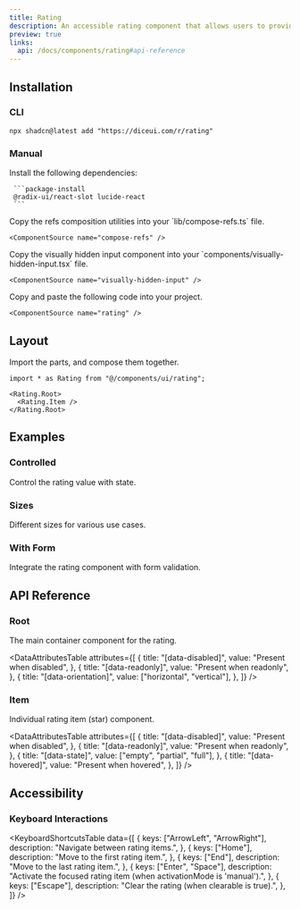 ```yaml
---
title: Rating
description: An accessible rating component that allows users to provide star ratings with support for half values, keyboard navigation, and form integration.
preview: true
links:
  api: /docs/components/rating#api-reference
---
```


<ComponentTabs name="rating-demo" />

## Installation

### CLI

```package-install
npx shadcn@latest add "https://diceui.com/r/rating"
```

### Manual

<Steps>
  <Step>
     Install the following dependencies:

     ```package-install
     @radix-ui/react-slot lucide-react
     ```
  </Step>
  <Step>
    Copy the refs composition utilities into your `lib/compose-refs.ts` file.

    <ComponentSource name="compose-refs" />
  </Step>
  <Step>
    Copy the visually hidden input component into your `components/visually-hidden-input.tsx` file.

    <ComponentSource name="visually-hidden-input" />
  </Step>
  <Step>
    Copy and paste the following code into your project.

    <ComponentSource name="rating" />
  </Step>
</Steps>

## Layout

Import the parts, and compose them together.

```tsx
import * as Rating from "@/components/ui/rating";

<Rating.Root>
  <Rating.Item />
</Rating.Root>
```

## Examples

### Controlled

Control the rating value with state.

<ComponentTabs name="rating-controlled-demo" />

### Sizes

Different sizes for various use cases.

<ComponentTabs name="rating-sizes-demo" />

### With Form

Integrate the rating component with form validation.

<ComponentTabs name="rating-form-demo" />

## API Reference

### Root

The main container component for the rating.

<AutoTypeTable
  path="./types/docs/rating.ts"
  name="RootProps"
/>

<DataAttributesTable
  attributes={[
    {
      title: "[data-disabled]",
      value: "Present when disabled",
    },
    {
      title: "[data-readonly]",
      value: "Present when readonly",
    },
    {
      title: "[data-orientation]",
      value: ["horizontal", "vertical"],
    },
  ]}
/>

### Item

Individual rating item (star) component.

<AutoTypeTable
  path="./types/docs/rating.ts"
  name="ItemProps"
/>

<DataAttributesTable
  attributes={[
    {
      title: "[data-disabled]",
      value: "Present when disabled",
    },
    {
      title: "[data-readonly]",
      value: "Present when readonly",
    },
    {
      title: "[data-state]",
      value: ["empty", "partial", "full"],
    },
    {
      title: "[data-hovered]",
      value: "Present when hovered",
    },
  ]}
/>

## Accessibility

### Keyboard Interactions

<KeyboardShortcutsTable
  data={[
    {
      keys: ["ArrowLeft", "ArrowRight"],
      description: "Navigate between rating items.",
    },
    {
      keys: ["Home"],
      description: "Move to the first rating item.",
    },
    {
      keys: ["End"],
      description: "Move to the last rating item.",
    },
    {
      keys: ["Enter", "Space"],
      description: "Activate the focused rating item (when activationMode is 'manual').",
    },
    {
      keys: ["Escape"],
      description: "Clear the rating (when clearable is true).",
    },
  ]}
/>

